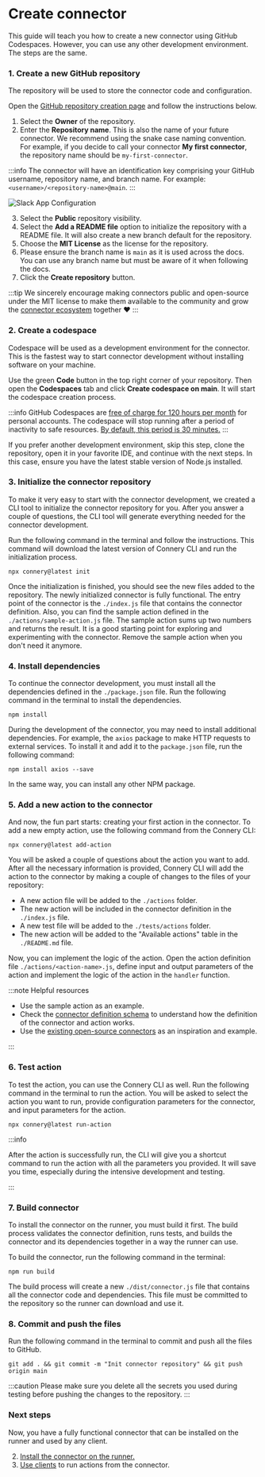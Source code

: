 # Create connector

This guide will teach you how to create a new connector using GitHub Codespaces.
However, you can use any other development environment. The steps are the same.

### 1. Create a new GitHub repository

The repository will be used to store the connector code and configuration.

Open the [GitHub repository creation page](https://github.com/new) and follow the instructions below.

1. Select the **Owner** of the repository.
2. Enter the **Repository name**. This is also the name of your future connector.
   We recommend using the snake case naming convention.
   For example, if you decide to call your connector **My first connector**, the repository name should be `my-first-connector`.

:::info
The connector will have an identification key comprising your GitHub username, repository name, and branch name.
For example: `<username>/<repository-name>@main`.
:::

![Slack App Configuration](/img/create-connector/create-repository.png)

3. Select the **Public** repository visibility.
4. Select the **Add a README file** option to initialize the repository with a README file.
   It will also create a new branch default for the repository.
5. Choose the **MIT License** as the license for the repository.
6. Please ensure the branch name is `main` as it is used across the docs.
   You can use any branch name but must be aware of it when following the docs.
7. Click the **Create repository** button.

:::tip
We sincerely encourage making connectors public and open-source under the MIT license
to make them available to the community and grow the [connector ecosystem](/docs/introduction/connector-ecosystem) together :heart:
:::

### 2. Create a codespace

Codespace will be used as a development environment for the connector.
This is the fastest way to start connector development without installing software on your machine.

Use the green **Code** button in the top right corner of your repository.
Then open the **Codespaces** tab and click **Create codespace on main**.
It will start the codespace creation process.

:::info
GitHub Codespaces are [free of charge for 120 hours per month](https://docs.github.com/en/billing/managing-billing-for-github-codespaces/about-billing-for-github-codespaces#monthly-included-storage-and-core-hours-for-personal-accounts) for personal accounts.
The codespace will stop running after a period of inactivity to safe resources.
[By default, this period is 30 minutes.](https://docs.github.com/en/codespaces/customizing-your-codespace/setting-your-timeout-period-for-github-codespaces?tool=webui#about-the-idle-timeout)
:::

If you prefer another development environment, skip this
step, clone the repository, open it in your favorite IDE, and continue with
the next steps. In this case, ensure you have the latest stable version of Node.js installed.

### 3. Initialize the connector repository

To make it very easy to start with the connector development, we created a CLI tool to initialize the connector repository for you.
After you answer a couple of questions, the CLI tool will generate everything needed for the connector development.

Run the following command in the terminal and follow the instructions.
This command will download the latest version of Connery CLI and run the initialization process.

```
npx connery@latest init
```

Once the initialization is finished, you should see the new files added to the repository.
The newly initialized connector is fully functional.
The entry point of the connector is the `./index.js` file that contains the connector definition.
Also, you can find the sample action defined in the `./actions/sample-action.js` file.
The sample action sums up two numbers and returns the result.
It is a good starting point for exploring and experimenting with the connector.
Remove the sample action when you don't need it anymore.

### 4. Install dependencies

To continue the connector development, you must install all the dependencies defined in the `./package.json` file.
Run the following command in the terminal to install the dependencies.

```
npm install
```

During the development of the connector, you may need to install additional dependencies.
For example, the `axios` package to make HTTP requests to external services.
To install it and add it to the `package.json` file, run the following command:

```
npm install axios --save
```

In the same way, you can install any other NPM package.

### 5. Add a new action to the connector

And now, the fun part starts: creating your first action in the connector.
To add a new empty action, use the following command from the Connery CLI:

```
npx connery@latest add-action
```

You will be asked a couple of questions about the action you want to add.
After all the necessary information is provided, Connery CLI will add the action to the connector
by making a couple of changes to the files of your repository:

- A new action file will be added to the `./actions` folder.
- The new action will be included in the connector definition in the `./index.js` file.
- A new test file will be added to the `./tests/actions` folder.
- The new action will be added to the "Available actions" table in the `./README.md` file.

Now, you can implement the logic of the action. Open the action definition file `./actions/<action-name>.js`,
define input and output parameters of the action and implement the logic of the action in the `handler` function.

:::note Helpful resources

- Use the sample action as an example.
- Check the [connector definition schema](https://github.com/connery-io/connery/blob/main/packages/lib/src/connector.schema.ts)
  to understand how the definition of the connector and action works.
- Use the [existing open-source connectors](/docs/connectors) as an inspiration and example.

:::

### 6. Test action

To test the action, you can use the Connery CLI as well.
Run the following command in the terminal to run the action.
You will be asked to select the action you want to run, provide configuration parameters for the connector, and input parameters for the action.

```
npx connery@latest run-action
```

:::info

After the action is successfully run, the CLI will give you a shortcut command to run the action with all the parameters you provided.
It will save you time, especially during the intensive development and testing.

:::

### 7. Build connector

To install the connector on the runner, you must build it first.
The build process validates the connector definition, runs tests,
and builds the connector and its dependencies together in a way the runner can use.

To build the connector, run the following command in the terminal:

```
npm run build
```

The build process will create a new `./dist/connector.js` file that contains all the connector code and dependencies.
This file must be committed to the repository so the runner can download and use it.

### 8. Commit and push the files

Run the following command in the terminal to commit and push all the files to GitHub.

```
git add . && git commit -m "Init connector repository" && git push origin main
```

:::caution
Please make sure you delete all the secrets you used during testing before pushing the changes to the repository.
:::

### Next steps

Now, you have a fully functional connector that can be installed on the runner and used by any client.

2. [Install the connector on the runner.](/docs/quick-start/install-connector-on-the-runner)
3. [Use clients](/docs/quick-start/use-clients-to-call-actions) to run actions from the connector.
